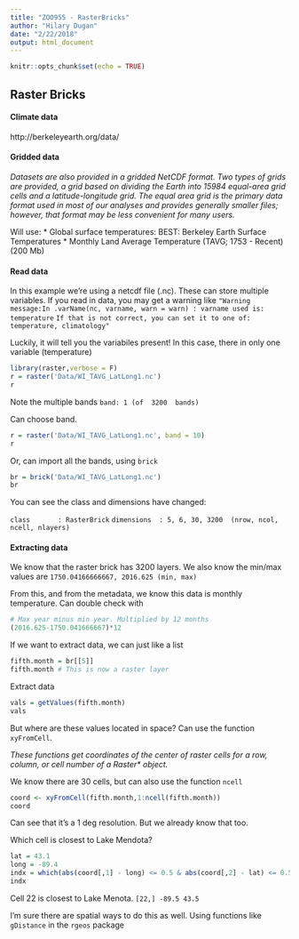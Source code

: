 ```yaml
---
title: "ZOO955 - RasterBricks"
author: "Hilary Dugan"
date: "2/22/2018"
output: html_document
---
```


```r
knitr::opts_chunk$set(echo = TRUE)
```

## Raster Bricks ##


#### Climate data ####
http://berkeleyearth.org/data/

#### Gridded data
_Datasets are also provided in a gridded NetCDF format. Two types of grids are provided, a grid based on dividing the Earth into 15984 equal-area grid cells and a latitude-longitude grid. The equal area grid is the primary data format used in most of our analyses and provides generally smaller files; however, that format may be less convenient for many users._

Will use: 
* Global surface temperatures: BEST: Berkeley Earth Surface Temperatures
* Monthly Land Average Temperature (TAVG; 1753 - Recent) (200 Mb)

#### Read data
In this example we're using a netcdf file (.nc). These can store multiple variables. If you read in data, you may get a warning like 
`"Warning message:In .varName(nc, varname, warn = warn) : varname used is: temperature`
`If that is not correct, you can set it to one of: temperature, climatology"`

Luckily, it will tell you the variabiles present! In this case, there in only one variable (temperature)

```r
library(raster,verbose = F)
r = raster('Data/WI_TAVG_LatLong1.nc')
r
```
Note the multiple bands `band: 1 (of  3200  bands)`

Can choose band. 
```r
r = raster('Data/WI_TAVG_LatLong1.nc', band = 10)
r
```

Or, can import all the bands, using `brick`
```r
br = brick('Data/WI_TAVG_LatLong1.nc') 
br
```
You can see the class and dimensions have changed:

`class       : RasterBrick`
`dimensions  : 5, 6, 30, 3200  (nrow, ncol, ncell, nlayers)`

#### Extracting data 
We know that the raster brick has 3200 layers. We also know the min/max values are 
`1750.04166666667, 2016.625 (min, max)`

From this, and from the metadata, we know this data is monthly temperature. Can double check with 
```r
# Max year minus min year. Multiplied by 12 months
(2016.625-1750.041666667)*12
```

If we want to extract data, we can just like a list
```r
fifth.month = br[[5]] 
fifth.month # This is now a raster layer
```

Extract data 
```r
vals = getValues(fifth.month)
vals
```

But where are these values located in space? Can use the function `xyFromCell`. 

_These functions get coordinates of the center of raster cells for a row, column, or cell number of a Raster* object._

We know there are 30 cells, but can also use the function `ncell`
```r
coord <- xyFromCell(fifth.month,1:ncell(fifth.month))
coord
```
Can see that it's a 1 deg resolution. But we already know that too. 

Which cell is closest to Lake Mendota? 
```r
lat = 43.1
long = -89.4
indx = which(abs(coord[,1] - long) <= 0.5 & abs(coord[,2] - lat) <= 0.5)
indx 
```
Cell 22 is closest to Lake Menota. `[22,] -89.5 43.5`

I'm sure there are spatial ways to do this as well. Using functions like `gDistance` in the `rgeos` package
